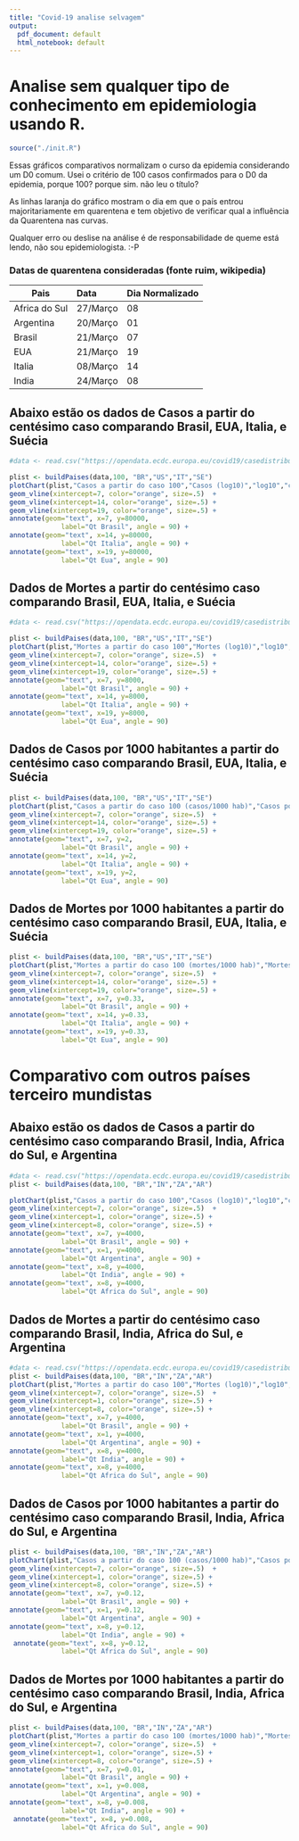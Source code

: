 ```yaml
---
title: "Covid-19 analise selvagem"
output:
  pdf_document: default
  html_notebook: default
---
```


# Analise sem qualquer tipo de conhecimento em epidemiologia usando R.
```r
source("./init.R")
```

Essas gráficos comparativos normalizam o curso da epidemia considerando um D0 comum.
Usei o critério de 100 casos confirmados para o D0 da epidemia, porque 100? porque sim. não leu o título?

As linhas laranja do gráfico mostram o dia em que o país entrou majoritariamente em quarentena e tem objetivo de verificar qual a influência da Quarentena nas curvas.

Qualquer erro ou deslise na análise é de responsabilidade de queme está lendo, não sou epidemiologista. :-P

### Datas de quarentena consideradas (fonte ruim, wikipedia)
| Pais          | Data           | Dia Normalizado |
| ------------- |:---------------|-----------------|
| Africa do Sul |    27/Março    |      08         |
| Argentina     |    20/Março    |      01         |
| Brasil        |    21/Março    |      07         |
| EUA           |    21/Março    |      19         |
| Italia        |    08/Março    |      14         |
| India         |    24/Março    |      08         |



## Abaixo estão os dados de Casos a partir do centésimo caso comparando Brasil, EUA, Italia, e Suécia

```r
#data <- read.csv("https://opendata.ecdc.europa.eu/covid19/casedistribution/csv", na.strings = "", fileEncoding = "UTF-8-BOM")

plist <- buildPaises(data,100, "BR","US","IT","SE")
plotChart(plist,"Casos a partir do caso 100","Casos (log10)","log10","cum_cases") +
geom_vline(xintercept=7, color="orange", size=.5)  +
geom_vline(xintercept=14, color="orange", size=.5) +
geom_vline(xintercept=19, color="orange", size=.5) +
annotate(geom="text", x=7, y=80000,
             label="Qt Brasil", angle = 90) +
annotate(geom="text", x=14, y=80000,
             label="Qt Italia", angle = 90) +
annotate(geom="text", x=19, y=80000,
             label="Qt Eua", angle = 90)
```

## Dados de Mortes a partir do centésimo caso comparando Brasil, EUA, Italia, e Suécia

```r
#data <- read.csv("https://opendata.ecdc.europa.eu/covid19/casedistribution/csv", na.strings = "", fileEncoding = "UTF-8-BOM")

plist <- buildPaises(data,100, "BR","US","IT","SE")
plotChart(plist,"Mortes a partir do caso 100","Mortes (log10)","log10","cum_deaths") +
geom_vline(xintercept=7, color="orange", size=.5)  +
geom_vline(xintercept=14, color="orange", size=.5) +
geom_vline(xintercept=19, color="orange", size=.5) +
annotate(geom="text", x=7, y=8000,
             label="Qt Brasil", angle = 90) +
annotate(geom="text", x=14, y=8000,
             label="Qt Italia", angle = 90) +
annotate(geom="text", x=19, y=8000,
             label="Qt Eua", angle = 90)
```
## Dados de Casos por 1000 habitantes a partir do centésimo caso comparando Brasil, EUA, Italia, e Suécia
```r


plist <- buildPaises(data,100, "BR","US","IT","SE")
plotChart(plist,"Casos a partir do caso 100 (casos/1000 hab)","Casos por 1000/hab","identity","cum_cases_1000") +
geom_vline(xintercept=7, color="orange", size=.5)  +
geom_vline(xintercept=14, color="orange", size=.5) +
geom_vline(xintercept=19, color="orange", size=.5) +
annotate(geom="text", x=7, y=2,
             label="Qt Brasil", angle = 90) +
annotate(geom="text", x=14, y=2,
             label="Qt Italia", angle = 90) +
annotate(geom="text", x=19, y=2,
             label="Qt Eua", angle = 90)
```
## Dados de Mortes por 1000 habitantes a partir do centésimo caso comparando Brasil, EUA, Italia, e Suécia
```r
plist <- buildPaises(data,100, "BR","US","IT","SE")
plotChart(plist,"Mortes a partir do caso 100 (mortes/1000 hab)","Mortes por 1000/hab","identity","cum_deaths_1000") +
geom_vline(xintercept=7, color="orange", size=.5)  +
geom_vline(xintercept=14, color="orange", size=.5) +
geom_vline(xintercept=19, color="orange", size=.5) +
annotate(geom="text", x=7, y=0.33,
             label="Qt Brasil", angle = 90) +
annotate(geom="text", x=14, y=0.33,
             label="Qt Italia", angle = 90) +
annotate(geom="text", x=19, y=0.33,
             label="Qt Eua", angle = 90)
```

# Comparativo com outros países terceiro mundistas



## Abaixo estão os dados de Casos a partir do centésimo caso comparando Brasil, India, Africa do Sul, e Argentina

```r
#data <- read.csv("https://opendata.ecdc.europa.eu/covid19/casedistribution/csv", na.strings = "", fileEncoding = "UTF-8-BOM")
plist <- buildPaises(data,100, "BR","IN","ZA","AR")

plotChart(plist,"Casos a partir do caso 100","Casos (log10)","log10","cum_cases") +
geom_vline(xintercept=7, color="orange", size=.5)  +
geom_vline(xintercept=1, color="orange", size=.5) +
geom_vline(xintercept=8, color="orange", size=.5) +
annotate(geom="text", x=7, y=4000,
             label="Qt Brasil", angle = 90) +
annotate(geom="text", x=1, y=4000,
             label="Qt Argentina", angle = 90) +
annotate(geom="text", x=8, y=4000,
             label="Qt India", angle = 90) +
annotate(geom="text", x=8, y=4000,
             label="Qt Africa do Sul", angle = 90)
```

## Dados de Mortes a partir do centésimo caso comparando Brasil, India, Africa do Sul, e Argentina

```r
#data <- read.csv("https://opendata.ecdc.europa.eu/covid19/casedistribution/csv", na.strings = "", fileEncoding = "UTF-8-BOM")
plist <- buildPaises(data,100, "BR","IN","ZA","AR")
plotChart(plist,"Mortes a partir do caso 100","Mortes (log10)","log10","cum_deaths") +
geom_vline(xintercept=7, color="orange", size=.5)  +
geom_vline(xintercept=1, color="orange", size=.5) +
geom_vline(xintercept=8, color="orange", size=.5) +
annotate(geom="text", x=7, y=4000,
             label="Qt Brasil", angle = 90) +
annotate(geom="text", x=1, y=4000,
             label="Qt Argentina", angle = 90) +
annotate(geom="text", x=8, y=4000,
             label="Qt India", angle = 90) +
annotate(geom="text", x=8, y=4000,
             label="Qt Africa do Sul", angle = 90)
```
## Dados de Casos por 1000 habitantes a partir do centésimo caso comparando Brasil, India, Africa do Sul, e Argentina
```r
plist <- buildPaises(data,100, "BR","IN","ZA","AR")
plotChart(plist,"Casos a partir do caso 100 (casos/1000 hab)","Casos por 1000/hab","identity","cum_cases_1000") +
geom_vline(xintercept=7, color="orange", size=.5)  +
geom_vline(xintercept=1, color="orange", size=.5) +
geom_vline(xintercept=8, color="orange", size=.5) +
annotate(geom="text", x=7, y=0.12,
             label="Qt Brasil", angle = 90) +
annotate(geom="text", x=1, y=0.12,
             label="Qt Argentina", angle = 90) +
annotate(geom="text", x=8, y=0.12,
             label="Qt India", angle = 90) +
 annotate(geom="text", x=8, y=0.12,
             label="Qt Africa do Sul", angle = 90)
```
## Dados de Mortes por 1000 habitantes a partir do centésimo caso comparando Brasil, India, Africa do Sul, e Argentina
```r
plist <- buildPaises(data,100, "BR","IN","ZA","AR")
plotChart(plist,"Mortes a partir do caso 100 (mortes/1000 hab)","Mortes por 1000/hab","identity","cum_deaths_1000") +
geom_vline(xintercept=7, color="orange", size=.5)  +
geom_vline(xintercept=1, color="orange", size=.5) +
geom_vline(xintercept=8, color="orange", size=.5) +
annotate(geom="text", x=7, y=0.01,
             label="Qt Brasil", angle = 90) +
annotate(geom="text", x=1, y=0.008,
             label="Qt Argentina", angle = 90) +
annotate(geom="text", x=8, y=0.008,
             label="Qt India", angle = 90) +
 annotate(geom="text", x=8, y=0.008,
             label="Qt Africa do Sul", angle = 90)
```
